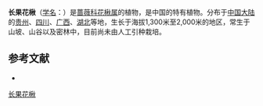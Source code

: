 {{Speciesbox
| name = 长果花楸
| status = 
| status_system = 
| image =
| genus = Sorbus
| species = zahlbruckneri
| authority = Schneid.
}}

'''长果花楸'''（[[学名|学名]]：{{lang|la|''Sorbus zahlbruckneri''}}）是[[蔷薇科|蔷薇科]][[花楸属|花楸属]]的植物，是中国的特有植物。分布于[[中国大陆|中国大陆]]的[[贵州|贵州]]、[[四川|四川]]、[[广西|广西]]、[[湖北|湖北]]等地，生长于海拔1,300米至2,000米的地区，常生于山坡、山谷以及密林中，目前尚未由人工引种栽培。

== 参考文献 ==
<div class="references-small">
* {{cite web| url =http://www.bioinfo.cn/db05/KmzwSpecies.php?action=view&id=19322| title =长果花楸| work =《中国高等植物数据库全库》| publisher =中国科学院微生物研究所| author =昆明植物研究所| accessdate =2009-02-25| deadurl =yes| archiveurl =https://web.archive.org/web/20160305051951/http://www.bioinfo.cn/db05/KmzwSpecies.php?action=view&id=19322| archivedate =2016-03-05}}
</div>
{{Taxonbar|from=Q15230580}}

[[Category:花楸属|长果花楸]]


{{植物小作品}}